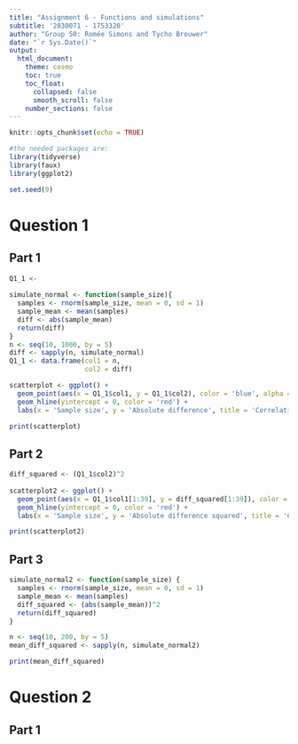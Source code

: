 ```yaml
---
title: "Assignment 6 - Functions and simulations"
subtitle: '2030071 - 1753320'
author: "Group 50: Romée Simons and Tycho Brouwer"
date: "`r Sys.Date()`"
output:
  html_document:
    theme: cosmo
    toc: true
    toc_float:
      collapsed: false
      smooth_scroll: false
    number_sections: false
---
```


```r
knitr::opts_chunk$set(echo = TRUE)

#the needed packages are: 
library(tidyverse)
library(faux)
library(ggplot2)

set.seed(9)
```

# Question 1
## Part 1
```r

Q1_1 <- 
  
simulate_normal <- function(sample_size){
  samples <- rnorm(sample_size, mean = 0, sd = 1)
  sample_mean <- mean(samples)
  diff <- abs(sample_mean)
  return(diff)
}
n <- seq(10, 1000, by = 5)
diff <- sapply(n, simulate_normal)
Q1_1 <- data.frame(col1 = n, 
                   col2 = diff)

scatterplot <- ggplot() + 
  geom_point(aes(x = Q1_1$col1, y = Q1_1$col2), color = 'blue', alpha = 0.5) +
  geom_hline(yintercept = 0, color = 'red') +
  labs(x = 'Sample size', y = 'Absolute difference', title = 'Correlation between sample size and absolute difference') 

print(scatterplot)

```

## Part 2
```r

diff_squared <- (Q1_1$col2)^2
  
scatterplot2 <- ggplot() + 
  geom_point(aes(x = Q1_1$col1[1:39], y = diff_squared[1:39]), color = 'blue', alpha = 0.5) + 
  geom_hline(yintercept = 0, color = 'red') +
  labs(x = 'Sample size', y = 'Absolute difference squared', title = 'Correlation between sample size and absolute difference')

print(scatterplot2)

```

## Part 3
```r
simulate_normal2 <- function(sample_size) {
  samples <- rnorm(sample_size, mean = 0, sd = 1)
  sample_mean <- mean(samples)
  diff_squared <- (abs(sample_mean))^2
  return(diff_squared)
}

n <- seq(10, 200, by = 5)
mean_diff_squared <- sapply(n, simulate_normal2)

print(mean_diff_squared)
```

# Question 2
## Part 1